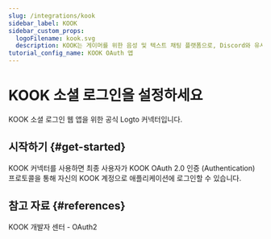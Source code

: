 ```yaml
---
slug: /integrations/kook
sidebar_label: KOOK
sidebar_custom_props:
  logoFilename: kook.svg
  description: KOOK는 게이머를 위한 음성 및 텍스트 채팅 플랫폼으로, Discord와 유사합니다.
tutorial_config_name: KOOK OAuth 앱
---
```




# KOOK 소셜 로그인을 설정하세요

KOOK 소셜 로그인 웹 앱을 위한 공식 Logto 커넥터입니다.

<GuideTip />

## 시작하기 \{#get-started}

KOOK 커넥터를 사용하면 최종 사용자가 KOOK OAuth 2.0 인증 (Authentication) 프로토콜을 통해 자신의 KOOK 계정으로 애플리케이션에 로그인할 수 있습니다.

<Integration />

## 참고 자료 \{#references}

<Url href="https://developer.kookapp.cn/doc/oauth2">KOOK 개발자 센터 - OAuth2</Url>
